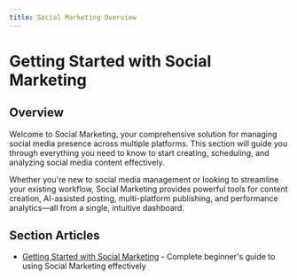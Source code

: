 ```yaml
---
title: Social Marketing Overview
---
```


# Getting Started with Social Marketing

## Overview

Welcome to Social Marketing, your comprehensive solution for managing social media presence across multiple platforms. This section will guide you through everything you need to know to start creating, scheduling, and analyzing social media content effectively.

Whether you're new to social media management or looking to streamline your existing workflow, Social Marketing provides powerful tools for content creation, AI-assisted posting, multi-platform publishing, and performance analytics—all from a single, intuitive dashboard.

## Section Articles

- [Getting Started with Social Marketing](./getting-started-with-social-marketing.mdx) - Complete beginner's guide to using Social Marketing effectively